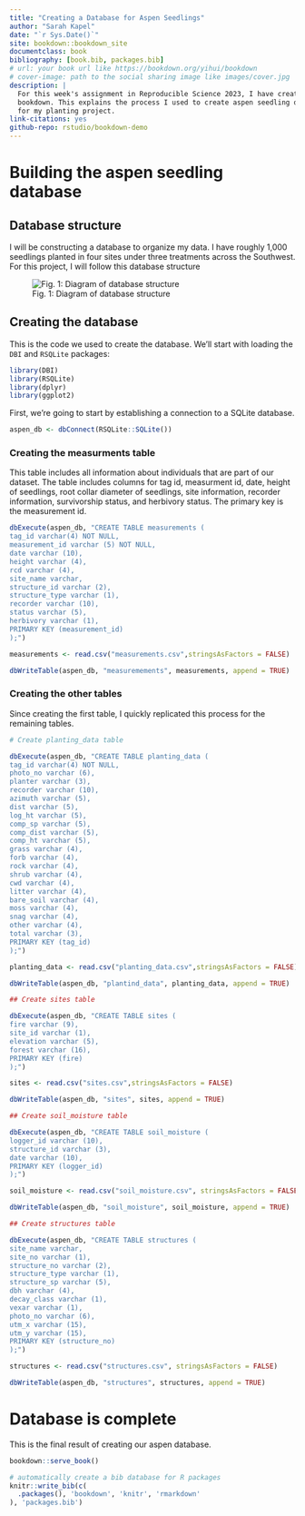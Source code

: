 ```yaml
--- 
title: "Creating a Database for Aspen Seedlings"
author: "Sarah Kapel"
date: "`r Sys.Date()`"
site: bookdown::bookdown_site
documentclass: book
bibliography: [book.bib, packages.bib]
# url: your book url like https://bookdown.org/yihui/bookdown
# cover-image: path to the social sharing image like images/cover.jpg
description: |
  For this week's assignment in Reproducible Science 2023, I have created a 
  bookdown. This explains the process I used to create aspen seedling database 
  for my planting project. 
link-citations: yes
github-repo: rstudio/bookdown-demo
---
```


# Building the aspen seedling database 

## Database structure

I will be constructing a database to organize my data. I have roughly 1,000 seedlings planted in four sites under three treatments across the Southwest. For this project, I will follow this database structure

![Fig. 1: Diagram of database structure](database_structure.png)

## Creating the database 

This is the code we used to create the database. We'll start with loading the `DBI` and `RSQLite` packages:  

```r
library(DBI)
library(RSQLite)
library(dplyr)
library(ggplot2)
```

First, we're going to start by establishing a connection to a SQLite database. 

```r
aspen_db <- dbConnect(RSQLite::SQLite())

```

### Creating the measurments table

This table includes all information about individuals that are part of our dataset. The table includes columns for tag id, measurment id, date, height of seedlings, root collar diameter of seedlings, site information, recorder information, survivorship status, and herbivory status. The primary key is the measurement id. 

```r
dbExecute(aspen_db, "CREATE TABLE measurements (
tag_id varchar(4) NOT NULL,
measurement_id varchar (5) NOT NULL,
date varchar (10), 
height varchar (4), 
rcd varchar (4),
site_name varchar, 
structure_id varchar (2),
structure_type varchar (1),
recorder varchar (10), 
status varchar (5),
herbivory varchar (1),
PRIMARY KEY (measurement_id)
);")

measurements <- read.csv("measurements.csv",stringsAsFactors = FALSE)

dbWriteTable(aspen_db, "measuremements", measurements, append = TRUE)

```

### Creating the other tables 

Since creating the first table, I quickly replicated this process for the remaining tables. 

```r

# Create planting_data table 

dbExecute(aspen_db, "CREATE TABLE planting_data (
tag_id varchar(4) NOT NULL,
photo_no varchar (6), 
planter varchar (3), 
recorder varchar (10), 
azimuth varchar (5),
dist varchar (5), 
log_ht varchar (5), 
comp_sp varchar (5), 
comp_dist varchar (5), 
comp_ht varchar (5), 
grass varchar (4), 
forb varchar (4), 
rock varchar (4), 
shrub varchar (4), 
cwd varchar (4),
litter varchar (4), 
bare_soil varchar (4), 
moss varchar (4), 
snag varchar (4), 
other varchar (4), 
total varchar (3), 
PRIMARY KEY (tag_id)
);")

planting_data <- read.csv("planting_data.csv",stringsAsFactors = FALSE)

dbWriteTable(aspen_db, "plantind_data", planting_data, append = TRUE)

## Create sites table 

dbExecute(aspen_db, "CREATE TABLE sites (
fire varchar (9), 
site_id varchar (1), 
elevation varchar (5), 
forest varchar (16),
PRIMARY KEY (fire)
);")

sites <- read.csv("sites.csv",stringsAsFactors = FALSE)

dbWriteTable(aspen_db, "sites", sites, append = TRUE)

## Create soil_moisture table 

dbExecute(aspen_db, "CREATE TABLE soil_moisture (
logger_id varchar (10), 
structure_id varchar (3), 
date varchar (10),
PRIMARY KEY (logger_id)
);")

soil_moisture <- read.csv("soil_moisture.csv", stringsAsFactors = FALSE)

dbWriteTable(aspen_db, "soil_moisture", soil_moisture, append = TRUE)

## Create structures table 

dbExecute(aspen_db, "CREATE TABLE structures (
site_name varchar, 
site_no varchar (1), 
structure_no varchar (2),
structure_type varchar (1),
structure_sp varchar (5), 
dbh varchar (4), 
decay_class varchar (1), 
vexar varchar (1),
photo_no varchar (6), 
utm_x varchar (15), 
utm_y varchar (15),
PRIMARY KEY (structure_no)
);")

structures <- read.csv("structures.csv", stringsAsFactors = FALSE)

dbWriteTable(aspen_db, "structures", structures, append = TRUE)
```

# Database is complete

This is the final result of creating our aspen database. 


```r
bookdown::serve_book()
```


```r
# automatically create a bib database for R packages
knitr::write_bib(c(
  .packages(), 'bookdown', 'knitr', 'rmarkdown'
), 'packages.bib')
```

